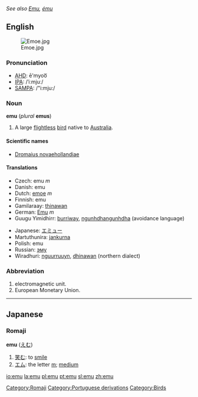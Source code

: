{{wikipedia}}
''See also [[Emu]], [[ému]]''
==English==
[[Image:Emoe.jpg|thumb]]
===Pronunciation===
*[[w:AHD|AHD]]: ē'myoo͞
*[[w:IPA|IPA]]: /ˈiːmjuː/
*[[w:SAMPA|SAMPA]]: /"i:mju:/

===Noun===
'''emu''' (''plural'' '''emus''')

#A large [[flightless]] [[bird]] native to [[Australia]].

====Scientific names====
*[[Dromaius novaehollandiae]]

====Translations====
{{top}}
*Czech: emu ''m''
*Danish: emu
*Dutch: [[emoe]] ''m''
*Finnish: emu
*Gamilaraay: [[thinawan]]
*German: [[Emu]] ''m''
*Guugu Yimidhirr: [[burriway]], [[ngunhdhangunhdha]] (avoidance language)
{{mid}}
*Japanese: [[エミュー]]
*Martuthunira: [[jankurna]]
*Polish: emu
*Russian: [[эму]]
*Wiradhuri: [[nguurruuyn]], [[dhinawan]] (northern dialect)
{{bottom}}

===Abbreviation===

#electromagnetic unit.
#European Monetary Union.

----
==Japanese==
===Romaji===
[[Category:Romaji]]
'''emu''' ([[えむ]])
# [[笑む]]: to [[smile]]
# [[エム]]: the letter [[m]]; [[medium]]

[[Category:Portuguese derivations]]
[[Category:Birds]]

[[io:emu]]
[[la:emu]]
[[pl:emu]]
[[pt:emu]]
[[sl:emu]]
[[zh:emu]]